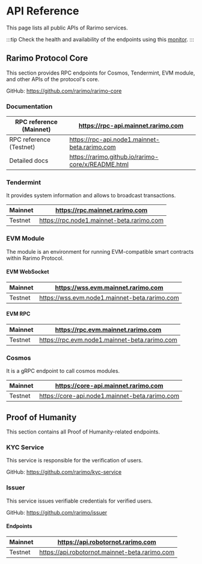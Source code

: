 ---
---

# API Reference

This page lists all public APIs of Rarimo services.

:::tip
Check the health and availability of the endpoints using this [monitor](https://monitoring.tokend.io/status/rarimo).
:::

## Rarimo Protocol Core

This section provides RPC endpoints for Cosmos, Tendermint, EVM module, and other APIs of the protocol's core.

GitHub: https://github.com/rarimo/rarimo-core

### Documentation

| RPC reference (Mainnet) | https://rpc-api.mainnet.rarimo.com |
|-------------------------|-----------------------------------|
| RPC reference (Testnet) | https://rpc-api.node1.mainnet-beta.rarimo.com |
| Detailed docs           | https://rarimo.github.io/rarimo-core/x/README.html |

### Tendermint

It provides system information and allows to broadcast transactions.

| Mainnet  | https://rpc.mainnet.rarimo.com |
|----------|--------------------------|
| Testnet  | https://rpc.node1.mainnet-beta.rarimo.com |

### EVM Module

The module is an environment for running EVM-compatible smart contracts within Rarimo Protocol.

#### EVM WebSocket

| Mainnet  | https://wss.evm.mainnet.rarimo.com |
|----------|----------------------------|
| Testnet  | https://wss.evm.node1.mainnet-beta.rarimo.com |

#### EVM RPC

| Mainnet  | https://rpc.evm.mainnet.rarimo.com |
|----------|--------------------------|
| Testnet  | https://rpc.evm.node1.mainnet-beta.rarimo.com |

### Cosmos

It is a gRPC endpoint to call cosmos modules.

| Mainnet  | https://core-api.mainnet.rarimo.com |
|----------|----------------------------|
| Testnet  | https://core-api.node1.mainnet-beta.rarimo.com |

## Proof of Humanity

This section contains all Proof of Humanity-related endpoints.

### KYC Service

This service is responsible for the verification of users.

GitHub: https://github.com/rarimo/kyc-service
<!-- TODO: add docs -->

### Issuer

This service issues verifiable credentials for verified users.

GitHub: https://github.com/rarimo/issuer
<!-- TODO: add docs -->

#### Endpoints

| Mainnet  | https://api.robotornot.rarimo.com |
|----------|----------------------------|
| Testnet  | https://api.robotornot.mainnet-beta.rarimo.com |

